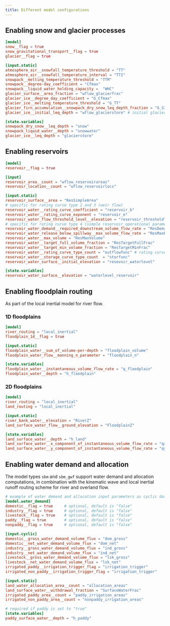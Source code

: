 ```yaml
---
title: Different model configurations
---
```


## Enabling snow and glacier processes

```toml
[model]
snow__flag = true
snow_gravitational_transport__flag = true
glacier__flag = true

[input.static]
atmosphere_air__snowfall_temperature_threshold = "TT"
atmosphere_air__snowfall_temperature_interval = "TTI"
snowpack__melting_temperature_threshold = "TTM"
snowpack__degree-day_coefficient = "Cfmax"
snowpack__liquid_water_holding_capacity =  "WHC"
glacier_surface__area_fraction = "wflow_glacierfrac"
glacier_ice__degree_day_coefficient = "G_Cfmax"
glacier_ice__melting_temperature_threshold = "G_TT"
glacier_firn_accumulation__snowpack_dry_snow_leq_depth_fraction = "G_SIfrac"
glacier_ice__initial_leq_depth = "wflow_glacierstore" # initial glacier liquid-water equivalent depth

[state.variables]
snowpack_dry_snow__leq_depth = "snow"
snowpack_liquid_water__depth = "snowwater"
glacier_ice__leq_depth = "glacierstore"
```

## Enabling reservoirs

```toml
[model]
reservoir__flag = true

[input]
reservoir_area__count = "wflow_reservoirareas"
reservoir_location__count = "wflow_reservoirlocs"

[input.static]
reservoir_surface__area = "ResSimpleArea"
# specific for rating curve type 2 and 3 (weir flow)
reservoir_water__rating_curve_coefficient = "reservoir_b"
reservoir_water__rating_curve_exponent = "reservoir_e"
reservoir_water_flow_threshold_level__elevation = "reservoir_threshold"
# specific for rating curve type 4 (simple reservoir operational parameters)
reservoir_water_demand__required_downstream_volume_flow_rate = "ResDemand"
reservoir_water_release_below_spillway__max_volume_flow_rate = "ResMaxRelease"
reservoir_water__max_volume = "ResMaxVolume"
reservoir_water__target_full_volume_fraction = "ResTargetFullFrac"
reservoir_water__target_min_volume_fraction = "ResTargetMinFrac"
reservoir_water__rating_curve_type_count = "outflowfunc" # rating curve type
reservoir_water__storage_curve_type_count  = "storfunc"
reservoir_water_surface__initial_elevation = "resevoir_waterlevel"

[state.variables]
reservoir_water_surface__elevation = "waterlevel_reservoir"
```

## Enabling floodplain routing
As part of the local inertial model for river flow.

### 1D floodplains

```toml
[model]
river_routing = "local_inertial"
floodplain_1d__flag = true

[input.static]
floodplain_water__sum_of_volume-per-depth = "floodplain_volume"
floodplain_water_flow__manning_n_parameter = "floodplain_n"

[state.variables]
floodplain_water__instantaneous_volume_flow_rate = "q_floodplain"
floodplain_water__depth = "h_floodplain"
```

### 2D floodplains

```toml
[model]
river_routing = "local_inertial"
land_routing = "local_inertial"

[input.static]
river_bank_water__elevation = "RiverZ"
land_surface_water_flow__ground_elevation = "FloodplainZ"

[state.variables]
land_surface_water__depth = "h_land"
land_surface_water__x_component_of_instantaneous_volume_flow_rate = "qx_land"
land_surface_water__y_component_of_instantaneous_volume_flow_rate = "qy_land"

```

## Enabling water demand and allocation
The model types `sbm` and `sbm_gwf` support water demand and allocation computations, in
combination with the kinematic wave and local inertial runoff routing scheme for river and
overland flow.

```toml
# example of water demand and allocation input parameters as cyclic data
[model.water_demand]
domestic__flag = true     # optional, default is "false"
industry__flag = true     # optional, default is "false"
livestock__flag = true    # optional, default is "false"
paddy__flag = true        # optional, default is "false"
nonpaddy__flag = true     # optional, default is "false"

[input.cyclic]
domestic__gross_water_demand_volume_flux = "dom_gross"
domestic__net_water_demand_volume_flux = "dom_net"
industry__gross_water_demand_volume_flux = "ind_gross"
industry__net_water_demand_volume_flux = "ind_net"
livestock__gross_water_demand_volume_flux = "lsk_gross"
livestock__net_water_demand_volume_flux = "lsk_net"
irrigated_paddy__irrigation_trigger_flag = "irrigation_trigger"
irrigated_non_paddy__irrigation_trigger_flag = "irrigation_trigger"

[input.static]
land_water_allocation_area__count = "allocation_areas"
land_surface_water__withdrawal_fraction = "SurfaceWaterFrac"
irrigated_paddy_area__count = "paddy_irrigation_areas"
irrigated_non_paddy_area__count = "nonpaddy_irrigation_areas"

# required if paddy is set to "true"
[state.variables]
paddy_surface_water__depth = "h_paddy"
```
